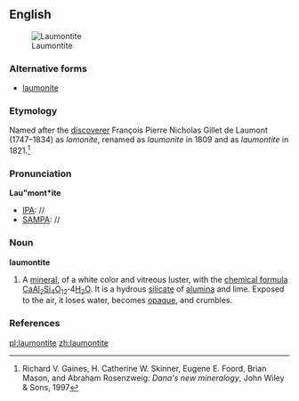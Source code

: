 ==English==
[[Image:Laumontyt, Fanwood, New Jersey, USA.jpg|thumb|Laumontite]]

===Alternative forms===
* [[laumonite]]

===Etymology===
Named after the [[discoverer]] François Pierre Nicholas Gillet de Laumont (1747–1834) as ''lomonite'', renamed as ''laumonite'' in 1809 and as ''laumontite'' in 1821.<ref>Richard V. Gaines, H. Catherine W. Skinner, Eugene E. Foord, Brian Mason, and Abraham Rosenzweig: ''Dana's new mineralogy'', John Wiley & Sons, 1997</ref>

===Pronunciation===
'''Lau"mont*ite'''
*[[IPA]]: //
*[[SAMPA]]: //

===Noun===
'''laumontite'''

# {{mineralogy}} A [[mineral]], of a white color and vitreous luster, with the [[chemical formula]] [[calcium|Ca]][[aluminium|Al]]<sub>2</sub>[[silicon|Si]]<sub>4</sub>[[oxygen|O]]<sub>12</sub>'''&middot;'''4[[water|H<sub>2</sub>O]].  It is a hydrous [[silicate]] of [[alumina]] and lime. Exposed to the air, it loses water, becomes [[opaque]], and crumbles.

===References===
<references/>

[[pl:laumontite]]
[[zh:laumontite]]